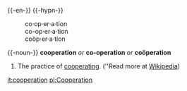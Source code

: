 {{-en-}}
{{-hypn-}}
:co&#8231;op&#8231;er&#8231;a&#8231;tion
:co-op&#8231;er&#8231;a&#8231;tion
:coöp&#8231;er&#8231;a&#8231;tion
{{-noun-}}
'''cooperation''' ''or'' '''co-operation''' ''or'' '''coöperation'''
# The practice of [[cooperating]]. (''Read more at [[w:co-operation|Wikipedia]])

[[it:cooperation]]
[[pl:Cooperation]]